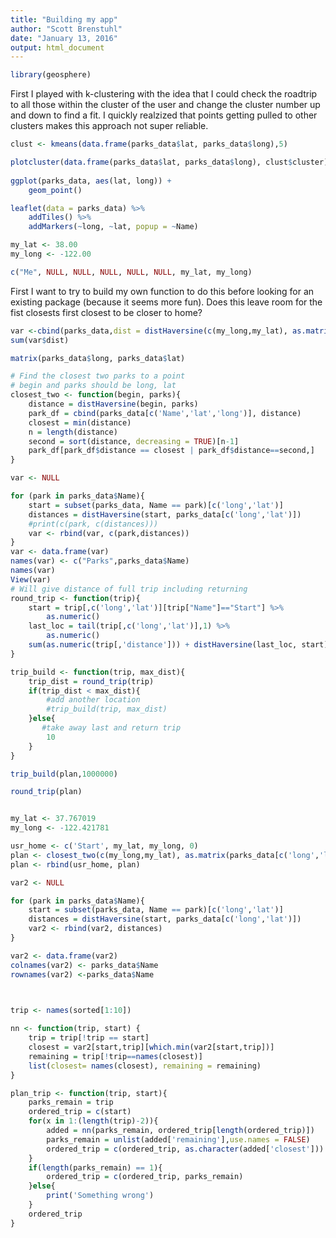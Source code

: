 ```yaml
---
title: "Building my app"
author: "Scott Brenstuhl"
date: "January 13, 2016"
output: html_document
---
```

```r
library(geosphere)
```
First I played with k-clustering with the idea that I could check the roadtrip to all those within the cluster of the user and change the cluster number up and down to find a fit. I quickly realzized that points getting pulled to other clusters makes this approach not super reliable.
```r
clust <- kmeans(data.frame(parks_data$lat, parks_data$long),5)

plotcluster(data.frame(parks_data$lat, parks_data$long), clust$cluster)
    
ggplot(parks_data, aes(lat, long)) +
    geom_point()

leaflet(data = parks_data) %>%
    addTiles() %>%
    addMarkers(~long, ~lat, popup = ~Name)

my_lat <- 38.00
my_long <- -122.00

c("Me", NULL, NULL, NULL, NULL, NULL, my_lat, my_long)
```

First I want to try to build my own function to do this before looking for an existing package (because it seems more fun).
Does this leave room for the fist closests first closest to be closer to home?
```r

var <-cbind(parks_data,dist = distHaversine(c(my_long,my_lat), as.matrix(parks_data[c('long','lat')])))
sum(var$dist)

matrix(parks_data$long, parks_data$lat)

# Find the closest two parks to a point
# begin and parks should be long, lat
closest_two <- function(begin, parks){
    distance = distHaversine(begin, parks)
    park_df = cbind(parks_data[c('Name','lat','long')], distance)
    closest = min(distance)
    n = length(distance)
    second = sort(distance, decreasing = TRUE)[n-1]
    park_df[park_df$distance == closest | park_df$distance==second,]
}

var <- NULL

for (park in parks_data$Name){
    start = subset(parks_data, Name == park)[c('long','lat')]
    distances = distHaversine(start, parks_data[c('long','lat')])
    #print(c(park, c(distances)))
    var <- rbind(var, c(park,distances))
}
var <- data.frame(var)
names(var) <- c("Parks",parks_data$Name)
names(var)
View(var)
# Will give distance of full trip including returning
round_trip <- function(trip){
    start = trip[,c('long','lat')][trip["Name"]=="Start"] %>%
        as.numeric()
    last_loc = tail(trip[,c('long','lat')],1) %>%
        as.numeric()
    sum(as.numeric(trip[,'distance'])) + distHaversine(last_loc, start)
}

trip_build <- function(trip, max_dist){
    trip_dist = round_trip(trip)
    if(trip_dist < max_dist){
        #add another location
        #trip_build(trip, max_dist)
    }else{
       #take away last and return trip
        10
    }
}

trip_build(plan,1000000)

round_trip(plan)


my_lat <- 37.767019
my_long <- -122.421781

usr_home <- c('Start', my_lat, my_long, 0)
plan <- closest_two(c(my_long,my_lat), as.matrix(parks_data[c('long','lat')]))
plan <- rbind(usr_home, plan)

```

```r
var2 <- NULL

for (park in parks_data$Name){
    start = subset(parks_data, Name == park)[c('long','lat')]
    distances = distHaversine(start, parks_data[c('long','lat')])
    var2 <- rbind(var2, distances)
}

var2 <- data.frame(var2)
colnames(var2) <- parks_data$Name
rownames(var2) <-parks_data$Name


    
trip <- names(sorted[1:10])

nn <- function(trip, start) {
    trip = trip[!trip == start]
    closest = var2[start,trip][which.min(var2[start,trip])]
    remaining = trip[!trip==names(closest)]
    list(closest= names(closest), remaining = remaining)
}

plan_trip <- function(trip, start){ 
    parks_remain = trip
    ordered_trip = c(start)
    for(x in 1:(length(trip)-2)){
        added = nn(parks_remain, ordered_trip[length(ordered_trip)])
        parks_remain = unlist(added['remaining'],use.names = FALSE)
        ordered_trip = c(ordered_trip, as.character(added['closest']))
    }
    if(length(parks_remain) == 1){
        ordered_trip = c(ordered_trip, parks_remain)
    }else{
        print('Something wrong')
    }
    ordered_trip
}


```

